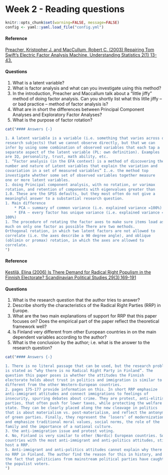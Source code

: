 # Week 2 - Reading questions

```r
knitr::opts_chunk$set(warning=FALSE, message=FALSE)
config <- yaml::yaml.load_file("config.yml")
```

#### Reference {-}

[Preacher, Kristopher J. and MacCullum, Robert C. (2003) Repairing Tom Swift’s Electric Factor Analysis Machine, Understanding Statistics 2(1) 13-43.](http://kuscholarworks.ku.edu/dspace/bitstream/1808/1492/1/preacher_maccallum_2003.pdf)

#### Questions {-}

1. What is a latent variable? 
1. What is factor analysis and what can you investigate using this method? 
1. In the introduction, Preacher and Maccallum talk about a “little jiffy” method of doing factor analysis. Can you shortly list what this litlle jiffy – or bad practice – method of factor analysis is? 
1. What are in short the differences between Principal Component Analyses and Exploratory Factor Analyses? 
1. What is the purpose of factor rotation? 


```r
cat("#### Answers {-}

1. A latent variable is a variable (i.e. something that varies across our 
research subjects) that we cannot observe directly, but that we can 
infer by using some combination of observed variables that each tap a 
separate aspect of the latent variable (PL: own definition). Examples 
are IQ, personality, trust, math ability, etc. 
1. “Factor analysis (in the EFA context) is a method of discovering the 
number and nature of Latent variables that explain the variation and 
covariation in a set of measured variables” I..e. the method top 
investigate whether some set of observed variables together measure 
one or more latent variables.  
1. doing Principal component analysis, with no rotation, or varimax 
rotation, and retention of components with eigenvalues greater than 
1.0. These are the SPSS defaults, but they most often do not give a 
meaningful answer to a substantial research question. 
1. Main difference
    * PCA – summary of common variance (i.e. explained variance =100%) 
    * EFA – every factor has unique variance (i.e. explained variance =not 
100%) 
1. The procedure of rotating the factor axes to make sure items load as 
much on only one factor as possible There are two methods. 
Orthogonal rotation, in which two latent factors are not allowed to 
correlate (i.e. the axes describe a 90 degree angle), and oblique 
(oblimin or promax) rotation, in which the axes are allowed to 
correlate.  
")
```

#### Reference {-}

[Kestilä, Elina (2006) Is There Demand for Radical Right Populism in the 
Finnish Electorate? Scandinavian Political Studies 29(3),169-191](http://onlinelibrary.wiley.com/doi/10.1111/j.1467-
9477.2006.00148.x/pdf)

#### Questions {-}

1. What is the research question that the author tries to answer? 
2. Describe shortly the characteristics of the Radical Right Parties (RRP) in 
Europe. 
3. What are the two main explanations of support for RRP that this paper 
focuses on? Does the empirical part of the paper reflect the theoretical 
framework well?  
4. Is Finland very different from other European countries in on the main 
dependent variables according to the author? 
5. What is the conclusion by the author; i.e. what is the answer to the 
research question? 

```r
cat("#### Answers {-}

1. There is no literal passage that can be used, but the research problem 
is stated as “why there is no Radical Right Party in Finland”. The 
question this paper poses is whether the attitudes the Finnish 
electorate holds about trust in politics and immigration is similar to or 
different from the other Western-European countries. 
2. pages 175-177 provide information on this. In short RRP emphasize 
anti-immigrant attitudes and connect immigrations to feelings of 
insecurity, spurring debates about crime. They are protest, anti-elitist 
parties, that often push for lower taxes, while protecting the welfare 
state. They can be clearly placed along the new cleavage in politics 
that is about materialism vs. post-materialism, and reflect the antonym 
of green parties. Finally, they represent the ‘losers’ of modernization 
and emphasize traditional moral values, social norms, the role of the 
family and the importance of a national culture. 
3. the anti-immigration issue and protest voting. 
4. No, Finland is very similar to other (Nordic) European countries. Some 
countries with the most anti-immigrant and anti-politics attitudes, still 
host a RRP. 
5. Anti-immigrant and anti-politics attitudes cannot explain why there is 
no RRP in Finland. The author find the reason for this in history, and 
the fact that politicians from mainstream political parties have caught 
the populist voters. 
")
```
